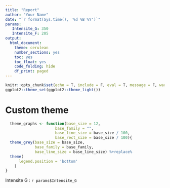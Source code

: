 ```yaml
---
title: "Report"
author: "Your Name"
date: "`r format(Sys.time(), '%d %B %Y')`"
params:
   Intensite_G: 350
   Intensite_F: 205
output:
  html_document:
    theme: cerulean
    number_sections: yes
    toc: yes
    toc_float: yes
    code_folding: hide
    df_print: paged
---
```


```r
knitr::opts_chunk$set(echo = T, include = F, eval = T, message = F, warning = F, cache = F)
ggplot2::theme_set(ggplot2::theme_light())
```

# Custom theme {.tabset}

```r
  theme_graphs <- function(base_size = 12,
                      base_family = "",
                      base_line_size = base_size / 100,
                      base_rect_size = base_size / 100){
  theme_grey(base_size = base_size, 
             base_family = base_family,
             base_line_size = base_line_size) %+replace%
  theme(
      legend.position = 'bottom'
    )
}
```

Intensite G : `r params$Intensite_G`

